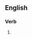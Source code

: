 ==English==

===Verb===
{{head|en|present participle}}

# {{present participle of|hypothesize|lang=en|nocat=1}}